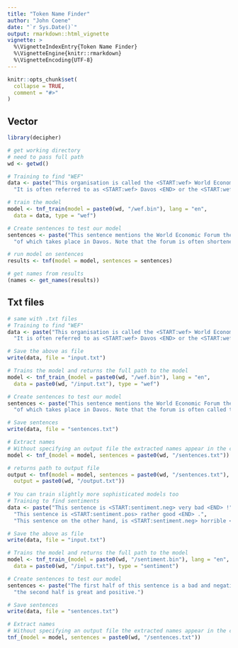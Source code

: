 ```yaml
---
title: "Token Name Finder"
author: "John Coene"
date: "`r Sys.Date()`"
output: rmarkdown::html_vignette
vignette: >
  %\VignetteIndexEntry{Token Name Finder}
  %\VignetteEngine{knitr::rmarkdown}
  %\VignetteEncoding{UTF-8}
---
```


```r
knitr::opts_chunk$set(
  collapse = TRUE,
  comment = "#>"
)
```


## Vector

```r
library(decipher)

# get working directory
# need to pass full path
wd <- getwd()

# Training to find "WEF"
data <- paste("This organisation is called the <START:wef> World Economic Forum <END>",
  "It is often referred to as <START:wef> Davos <END> or the <START:wef> WEF <END> .")

# train the model
model <- tnf_train(model = paste0(wd, "/wef.bin"), lang = "en",
  data = data, type = "wef")

# Create sentences to test our model
sentences <- paste("This sentence mentions the World Economic Forum the annual meeting",
  "of which takes place in Davos. Note that the forum is often shortened to WEF.")

# run model on sentences
results <- tnf(model = model, sentences = sentences)

# get names from results
(names <- get_names(results))
```

## Txt files

```r
# same with .txt files
# Training to find "WEF"
data <- paste("This organisation is called the <START:wef> World Economic Forum <END>", 
  "It is often referred to as <START:wef> Davos <END> or the <START:wef> WEF <END> .")

# Save the above as file
write(data, file = "input.txt")

# Trains the model and returns the full path to the model
model <- tnf_train_(model = paste0(wd, "/wef.bin"), lang = "en",
  data = paste0(wd, "/input.txt"), type = "wef")

# Create sentences to test our model
sentences <- paste("This sentence mentions the World Economic Forum the annual meeting",
  "of which takes place in Davos. Note that the forum is often called the WEF.")

# Save sentences
write(data, file = "sentences.txt")

# Extract names
# Without specifying an output file the extracted names appear in the console
model <- tnf_(model = model, sentences = paste0(wd, "/sentences.txt"))

# returns path to output file
output <- tnf(model = model, sentences = paste0(wd, "/sentences.txt"),
  output = paste0(wd, "/output.txt"))
  
# You can train slightly more sophisticated models too
# Training to find sentiments
data <- paste("This sentence is <START:sentiment.neg> very bad <END> !",
  "This sentence is <START:sentiment.pos> rather good <END> .",
  "This sentence on the other hand, is <START:sentiment.neg> horrible <END> .")

# Save the above as file
write(data, file = "input.txt")

# Trains the model and returns the full path to the model
model <- tnf_train_(model = paste0(wd, "/sentiment.bin"), lang = "en",
  data = paste0(wd, "/input.txt"), type = "sentiment")

# Create sentences to test our model
sentences <- paste("The first half of this sentence is a bad and negative while",
  "the second half is great and positive.")

# Save sentences
write(data, file = "sentences.txt")

# Extract names
# Without specifying an output file the extracted names appear in the console
tnf_(model = model, sentences = paste0(wd, "/sentences.txt"))
```
